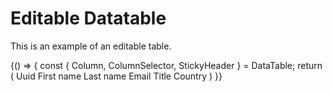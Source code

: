 
<Meta title="Library/DataTable" component={DataTable} />

# Editable Datatable

This is an example of an editable table.

<Canvas>
  <Story name="Editable example">
      {() => {
      const { Column, ColumnSelector, StickyHeader } = DataTable;
      return (
          <DataTable data={users(10)} editable>
            <Column id="id">Uuid</Column>
            <Column id="firstname">First name</Column>
            <Column id="lastname">Last name</Column>
            <Column id="email">Email</Column>
            <Column id="title">Title</Column>
            <Column id="country">Country</Column>
        </DataTable>
      )
    }}
  </Story>
</Canvas>
